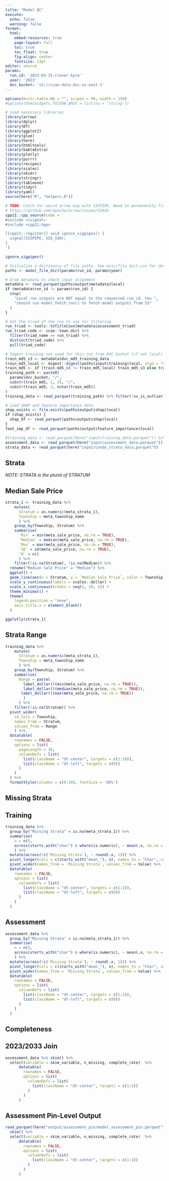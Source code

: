 ```yaml
---
title: "Model QC"
execute:
  echo: false
  warning: false
format:
  html:
    embed-resources: true
    page-layout: full
    toc: true
    toc_float: true
    fig-align: center
    fontsize: 12pt
editor: source
params:
  run_id: '2023-03-15-clever-kyra'
  year: '2023'
  dvc_bucket: 's3://ccao-data-dvc-us-east-1'
---
```


```r
options(knitr.kable.NA = "", scipen = 99, width = 150)
#options(htmlwidgets.TOJSON_ARGS = list(na = 'string'))

# Load necessary libraries
library(arrow)
library(dplyr)
library(DT)
library(ggplot2)
library(glue)
library(here)
library(htmltools)
library(kableExtra)
library(plotly)
library(purrr)
library(recipes)
library(scales)
library(skimr)
library(stringr)
library(tableone)
library(tidyr)
library(yaml)
source(here("R", "helpers.R"))

# TODO: Catch for weird arrow bug with SIGPIPE. Need to permanently fix later
# https://github.com/apache/arrow/issues/32026
cpp11::cpp_source(code = '
#include <csignal>
#include <cpp11.hpp>

[[cpp11::register]] void ignore_sigpipes() {
  signal(SIGPIPE, SIG_IGN);
}
')

ignore_sigpipes()

# Initialize a dictionary of file paths. See misc/file_dict.csv for details
paths <- model_file_dict(params$run_id, params$year)

# Grab metadata to check input alignment
metadata <- read_parquet(paths$output$metadata$local)
if (metadata$run_id != params$run_id) {
  stop(
    "Local run outputs are NOT equal to the requested run_id. You ",
    "should run model_fetch_run() to fetch model outputs from S3"
  )
}

# Get the triad of the run to use for filtering
run_triad <- tools::toTitleCase(metadata$assessment_triad)
run_triad_code <- ccao::town_dict %>%
  filter(triad_name == run_triad) %>%
  distinct(triad_code) %>%
  pull(triad_code)

# Ingest training set used for this run from DVC bucket (if not local)
train_md5_s3 <- metadata$dvc_md5_training_data
train_md5_local <- digest::digest(paths$input$training$local, algo = "md5")
train_md5 <- if (train_md5_s3 != train_md5_local) train_md5_s3 else train_md5_local
training_path <- paste0(
  params$dvc_bucket, "/",
  substr(train_md5, 1, 2), "/",
  substr(train_md5, 3, nchar(train_md5))
)
training_data <- read_parquet(training_path) %>% filter(!sv_is_outlier)

# Load SHAP and feature importance data
shap_exists <- file.exists(paths$output$shap$local)
if (shap_exists) {
  shap_df <- read_parquet(paths$output$shap$local)
}
feat_imp_df <- read_parquet(paths$output$feature_importance$local)

#training_data <- read_parquet(here("input/training_data.parquet")) %>% filter(!sv_is_outlier)
assessment_data <- read_parquet(here("input/assessment_data.parquet"))
strata_data <- read_parquet(here("input/condo_strata_data.parquet"))

```

## Strata

*NOTE: STRATA is the plural of STRATUM*

::: {.panel-tabset}

## Median Sale Price

``` r

strata_1 <- training_data %>%
    mutate(
      Stratum = as.numeric(meta_strata_1),
      Township = meta_township_name
      ) %>%
    group_by(Township, Stratum) %>%
    summarise(
      `Min` = min(meta_sale_price, na.rm = TRUE),
      `Median` = median(meta_sale_price, na.rm = TRUE),
      `Max` = max(meta_sale_price, na.rm = TRUE),
      `SD` = sd(meta_sale_price, na.rm = TRUE),
      `N` = n()
      ) %>%
    filter(!is.na(Stratum), !is.na(Median)) %>%
  rename("Median Sale Price" = "Median") %>%
  ggplot() +
  geom_line(aes(x = Stratum, y = `Median Sale Price`, color = Township)) +
  scale_y_continuous(labels = scales::dollar) +
  scale_x_continuous(breaks = seq(1, 10, 1)) +
  theme_minimal() +
  theme(
    legend.position = "none",
    axis.title.x = element_blank()
  )

ggplotly(strata_1)

```

## Strata Range

``` r

training_data %>%
    mutate(
      Stratum = as.numeric(meta_strata_1),
      Township = meta_township_name
      ) %>%
    group_by(Township, Stratum) %>%
    summarise(
      Range = paste(
        label_dollar()(min(meta_sale_price, na.rm = TRUE)),
        label_dollar()(median(meta_sale_price, na.rm = TRUE)),
       label_dollar()(max(meta_sale_price, na.rm = TRUE))
        )
      ) %>%
    filter(!is.na(Stratum)) %>%
  pivot_wider(
    id_cols = Township,
    names_from = Stratum,
    values_from = Range
    ) %>%
  datatable(
    rownames = FALSE,
    options = list(
      pageLength = 38,
      columnDefs = list(
        list(className = "dt-center", targets = c(1:10)),
        list(className = "dt-left", targets = c(0))
      )
    )
  ) %>%
  formatStyle(columns = c(0:10), fontSize = '85%')

```

:::

## Missing Strata

::: {.panel-tabset}

## Training

``` r

training_data %>%
  group_by("Missing Strata" = is.na(meta_strata_1)) %>%
  summarise(
    n = n(),
    across(starts_with("char") & where(is.numeric), ~ mean(.x, na.rm = TRUE), .names = "mean_{.col}")
    ) %>%
  mutate(across(!c(`Missing Strata`), ~ round(.x, 1))) %>%
  pivot_longer(cols = c(starts_with("mean_"), n), names_to = "Char", values_to = "Value") %>%
  pivot_wider(names_from = `Missing Strata`, values_from = Value) %>%
  datatable(
    rownames = FALSE,
    options = list(
      columnDefs = list(
        list(className = "dt-center", targets = c(1:2)),
        list(className = "dt-left", targets = c(0))
      )
    )
  )

```

## Assessment

``` r

assessment_data %>%
  group_by("Missing Strata" = is.na(meta_strata_1)) %>%
  summarise(
    n = n(),
    across(starts_with("char") & where(is.numeric), ~ mean(.x, na.rm = TRUE), .names = "mean_{.col}")
    ) %>%
  mutate(across(!c(`Missing Strata`), ~ round(.x, 1))) %>%
  pivot_longer(cols = c(starts_with("mean_"), n), names_to = "Char", values_to = "Value") %>%
  pivot_wider(names_from = `Missing Strata`, values_from = Value) %>%
  datatable(
    rownames = FALSE,
    options = list(
      columnDefs = list(
        list(className = "dt-center", targets = c(1:2)),
        list(className = "dt-left", targets = c(0))
      )
    )
  )

```

:::

## Completeness

::: {.panel-tabset}

## 2023/2033 Join
 
``` r

assessment_data %>% skim() %>%
  select(variable = skim_variable, n_missing, complete_rate)  %>%
      datatable(
        rownames = FALSE,
        options = list(
          columnDefs = list(
            list(className = "dt-center", targets = c(1:2))
          )
        )
      )

```

## Assessment Pin-Level Output

``` r

read_parquet(here("output/assessment_pin/model_assessment_pin.parquet")) %>%
  skim() %>%
  select(variable = skim_variable, n_missing, complete_rate)  %>%
      datatable(
        rownames = FALSE,
        options = list(
          columnDefs = list(
            list(className = "dt-center", targets = c(1:2))
          )
        )
      )

```

:::